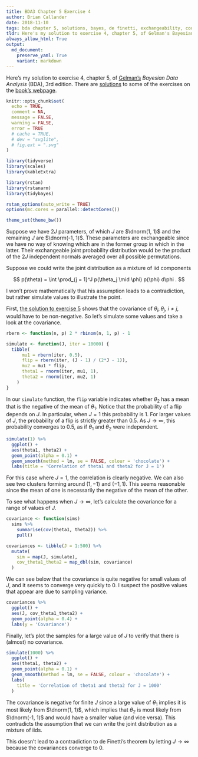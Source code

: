 ```yaml
---
title: BDA3 Chapter 5 Exercise 4
author: Brian Callander
date: 2018-11-10
tags: bda chapter 5, solutions, bayes, de finetti, exchangeability, counter example
tldr: Here's my solution to exercise 4, chapter 5, of Gelman's Bayesian Data Analysis (BDA), 3rd edition.
always_allow_html: True
output:
  md_document:
    preserve_yaml: True
    variant: markdown
---
```


Here's my solution to exercise 4, chapter 5, of
[Gelman's](https://andrewgelman.com/) *Bayesian Data Analysis* (BDA),
3rd edition. There are
[solutions](http://www.stat.columbia.edu/~gelman/book/solutions.pdf) to
some of the exercises on the [book's
webpage](http://www.stat.columbia.edu/~gelman/book/).

<!--more-->
<div style="display:none">

$\DeclareMathOperator{\dbinomial}{Binomial}
  \DeclareMathOperator{\dbern}{Bernoulli}
  \DeclareMathOperator{\dpois}{Poisson}
  \DeclareMathOperator{\dnorm}{Normal}
  \DeclareMathOperator{\dt}{t}
  \DeclareMathOperator{\dcauchy}{Cauchy}
  \DeclareMathOperator{\dexponential}{Exp}
  \DeclareMathOperator{\duniform}{Uniform}
  \DeclareMathOperator{\dgamma}{Gamma}
  \DeclareMathOperator{\dinvgamma}{InvGamma}
  \DeclareMathOperator{\invlogit}{InvLogit}
  \DeclareMathOperator{\dinvchi}{InvChi2}
  \DeclareMathOperator{\dsinvchi}{SInvChi2}
  \DeclareMathOperator{\dchi}{Chi2}
  \DeclareMathOperator{\dnorminvchi}{NormInvChi2}
  \DeclareMathOperator{\logit}{Logit}
  \DeclareMathOperator{\ddirichlet}{Dirichlet}
  \DeclareMathOperator{\dbeta}{Beta}$

</div>

```r
knitr::opts_chunk$set(
  echo = TRUE,
  comment = NA,
  message = FALSE,
  warning = FALSE,
  error = TRUE
  # cache = TRUE,
  # dev = "svglite",
  # fig.ext = ".svg" 
)

library(tidyverse)
library(scales)
library(kableExtra)

library(rstan)
library(rstanarm)
library(tidybayes)

rstan_options(auto_write = TRUE)
options(mc.cores = parallel::detectCores())

theme_set(theme_bw())

```

Suppose we have $2J$ parameters, of which $J$ are $\dnorm(1, 1)$ and the remaining $J$ are $\dnorm(-1, 1)$. These parameters are exchangeable since we have no way of knowing which are in the former group in which in the latter. Their exchangeable joint probability distribution would be the product of the $2J$ independent normals averaged over all possible permutations.

Suppose we could write the joint distribution as a mixture of iid components

$$
p(\theta)
=
\int \prod_{j = 1}^J p(\theta_j \mid \phi) p(\phi) d\phi
.
$$

I won't prove mathematically that his assumption leads to a contradiction, but rather simulate values to illustrate the point.

First, [the solution to exercise 5](chapter_05_exercise_05.html) shows that the covariance of $\theta_i, \theta_j$, $i \ne j$, would have to be non-negative. So let's simulate some values and take a look at the covariance.

```r
rbern <- function(n, p) 2 * rbinom(n, 1, p) - 1

simulate <- function(J, iter = 10000) {
  tibble(
      mu1 = rbern(iter, 0.5),
      flip = rbern(iter, (J - 1) / (2*J - 1)),
      mu2 = mu1 * flip,
      theta1 = rnorm(iter, mu1, 1),
      theta2 = rnorm(iter, mu2, 1)
    )
}
```

In our `simulate` function, the `flip` variable indicates whether $\theta_2$ has a mean that is the negative of the mean of $\theta_1$. Notice that the probability of a flip depends on $J$. In particular, when $J = 1$ this probability is 1. For larger values of $J$, the probability of a flip is strictly greater than 0.5. As $J \to \infty$, this probability converges to 0.5, as if $\theta_1$ and $\theta_2$ were independent.

```r
simulate(1) %>% 
  ggplot() +
  aes(theta1, theta2) +
  geom_point(alpha = 0.1) +
  geom_smooth(method = lm, se = FALSE, colour = 'chocolate') +
  labs(title = 'Correlation of theta1 and theta2 for J = 1')
```

For this case where $J = 1$, the correlation is clearly negative. We can also see two clusters forming around $(1, -1)$ and $(-1, 1)$. This seems reasonable since the mean of one is necessarily the negative of the mean of the other.

To see what happens when $J \to \infty$, let's calculate the covariance for a range of values of $J$.

```r
covariance <- function(sims)
  sims %>% 
    summarise(cov(theta1, theta2)) %>% 
    pull()

covariances <- tibble(J = 1:500) %>% 
  mutate(
    sim = map(J, simulate),
    cov_theta1_theta2 = map_dbl(sim, covariance)
  )
```

We can see below that the covariance is quite negative for small values of $J$, and it seems to converge very quickly to 0. I suspect the positive values that appear are due to sampling variance.

```r
covariances %>% 
  ggplot() +
  aes(J, cov_theta1_theta2) +
  geom_point(alpha = 0.4) +
  labs(y = 'Covariance')

```

Finally, let's plot the samples for a large value of $J$ to verify that there is (almost) no covariance.

```r
simulate(1000) %>% 
  ggplot() +
  aes(theta1, theta2) +
  geom_point(alpha = 0.1) +
  geom_smooth(method = lm, se = FALSE, colour = 'chocolate') +
  labs(
    title = 'Correlation of theta1 and theta2 for J = 1000'
  )
```

The covariance is negative for finite $J$ since a large value of $\theta_1$ implies it is most likely from $\dnorm(1, 1)$, which implies that $\theta_2$ is most likely from $\dnorm(-1, 1)$ and would have a smaller value (and vice versa). This contradicts the assumption that we can write the joint distribution as a mixture of iids.

This doesn't lead to a contradiction to de Finetti's theorem by letting $J \to \infty$ because the covariances converge to 0.
